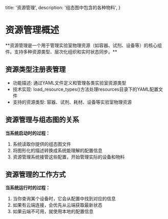   title: '资源管理',
  description: '组态图中包含的各种物料',
}

# 资源管理概述
<Note>
**资源管理是一个用于管理实验室物理资源（如容器、试剂、设备等）的核心组件。支持多种资源类型、层次化组织和实时状态同步。**
</Note>

## 资源类型注册表管理
* 功能描述: 通过YAML文件定义和管理各类实验室资源类型
* 技术实现: load_resource_types()方法处理resources目录下的YAML配置文件
* 支持的资源类型: 容器、试剂、耗材、设备等实验室物理资源

## 资源管理与组态图的关系
**当系统启动时的过程：**
1. 系统读取你提供的组态图文件
2. 将图形化的描述转换成系统能理解的配置信息
3. 资源管理系统接管这些配置，开始管理实际的设备和物料

## 资源管理的工作方式
**当系统运行时的过程：**
1. 当你查询某个设备时，它会从配置中找到对应的信息
2. 如果有云端连接，会优先从云端获取最新状态
3. 如果云端不可用，就使用本地的配置信息


